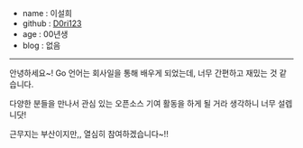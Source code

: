 - name : 이설희
- github : [D0ri123](https://github.com/D0ri123)
- age : 00년생
- blog : 없음

---

안녕하세요~! Go 언어는 회사일을 통해 배우게 되었는데, 너무 간편하고 재밌는 것 같습니다.

다양한 분들을 만나서 관심 있는 오픈소스 기여 활동을 하게 될 거라 생각하니 너무 설렙니닷!

근무지는 부산이지만,, 열심히 참여하겠습니다~!!
